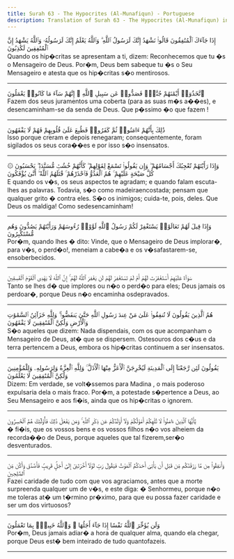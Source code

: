 ```yaml
---
title: Surah 63 - The Hypocrites (Al-Munafiqun) - Portuguese
description: Translation of Surah 63 - The Hypocrites (Al-Munafiqun) in Portuguese
---
```





<Aside type="quran" title="1">
إِذَا جَآءَكَ ٱلْمُنَٰفِقُونَ قَالُوا۟ نَشْهَدُ إِنَّكَ لَرَسُولُ ٱللَّهِ ۗ وَٱللَّهُ يَعْلَمُ إِنَّكَ لَرَسُولُهُۥ وَٱللَّهُ يَشْهَدُ إِنَّ ٱلْمُنَٰفِقِينَ لَكَٰذِبُونَ
</Aside>

<Aside type="reference" title="1">
Quando os hip�critas se apresentam a ti, dizem: Reconhecemos que tu �s o Mensageiro de Deus. Por�m, Deus bem sabeque tu �s o Seu Mensageiro e atesta que os hip�critas s�o mentirosos.
</Aside>

---

<Aside type="quran" title="2">
ٱتَّخَذُوٓا۟ أَيْمَٰنَهُمْ جُنَّةًۭ فَصَدُّوا۟ عَن سَبِيلِ ٱللَّهِ ۚ إِنَّهُمْ سَآءَ مَا كَانُوا۟ يَعْمَلُونَ
</Aside>

<Aside type="reference" title="2">
Fazem dos seus juramentos uma coberta (para as suas m�s a��es), e desencaminham-se da senda de Deus. Que p�ssimo �o que fazem !
</Aside>

---

<Aside type="quran" title="3">
ذَٰلِكَ بِأَنَّهُمْ ءَامَنُوا۟ ثُمَّ كَفَرُوا۟ فَطُبِعَ عَلَىٰ قُلُوبِهِمْ فَهُمْ لَا يَفْقَهُونَ
</Aside>

<Aside type="reference" title="3">
Isso porque creram e depois renegaram; consequentemente, foram sigilados os seus cora��es e por isso s�o insensatos.
</Aside>

---

<Aside type="quran" title="4">
۞ وَإِذَا رَأَيْتَهُمْ تُعْجِبُكَ أَجْسَامُهُمْ ۖ وَإِن يَقُولُوا۟ تَسْمَعْ لِقَوْلِهِمْ ۖ كَأَنَّهُمْ خُشُبٌۭ مُّسَنَّدَةٌۭ ۖ يَحْسَبُونَ كُلَّ صَيْحَةٍ عَلَيْهِمْ ۚ هُمُ ٱلْعَدُوُّ فَٱحْذَرْهُمْ ۚ قَٰتَلَهُمُ ٱللَّهُ ۖ أَنَّىٰ يُؤْفَكُونَ
</Aside>

<Aside type="reference" title="4">
E quando os v�s, os seus aspectos te agradam; e quando falam escuta-lhes as palavras. Todavia, s�o como madeiraencostada; pensam que qualquer grito � contra eles. S�o os inimigos; cuida-te, pois, deles. Que Deus os maldiga! Como sedesencaminham!
</Aside>

---

<Aside type="quran" title="5">
وَإِذَا قِيلَ لَهُمْ تَعَالَوْا۟ يَسْتَغْفِرْ لَكُمْ رَسُولُ ٱللَّهِ لَوَّوْا۟ رُءُوسَهُمْ وَرَأَيْتَهُمْ يَصُدُّونَ وَهُم مُّسْتَكْبِرُونَ
</Aside>

<Aside type="reference" title="5">
Por�m, quando lhes � dito: Vinde, que o Mensageiro de Deus implorar�, para v�s, o perd�o!, meneiam a cabe�a e os v�safastarem-se, ensoberbecidos.
</Aside>

---

<Aside type="quran" title="6">
سَوَآءٌ عَلَيْهِمْ أَسْتَغْفَرْتَ لَهُمْ أَمْ لَمْ تَسْتَغْفِرْ لَهُمْ لَن يَغْفِرَ ٱللَّهُ لَهُمْ ۚ إِنَّ ٱللَّهَ لَا يَهْدِى ٱلْقَوْمَ ٱلْفَٰسِقِينَ
</Aside>

<Aside type="reference" title="6">
Tanto se lhes d� que implores ou n�o o perd�o para eles; Deus jamais os perdoar�, porque Deus n�o encaminha osdepravados.
</Aside>

---

<Aside type="quran" title="7">
هُمُ ٱلَّذِينَ يَقُولُونَ لَا تُنفِقُوا۟ عَلَىٰ مَنْ عِندَ رَسُولِ ٱللَّهِ حَتَّىٰ يَنفَضُّوا۟ ۗ وَلِلَّهِ خَزَآئِنُ ٱلسَّمَٰوَٰتِ وَٱلْأَرْضِ وَلَٰكِنَّ ٱلْمُنَٰفِقِينَ لَا يَفْقَهُونَ
</Aside>

<Aside type="reference" title="7">
S�o aqueles que dizem: Nada dispendais, com os que acompanham o Mensageiro de Deus, at� que se dispersem. Ostesouros dos c�us e da terra pertencem a Deus, embora os hip�critas continuem a ser insensatos.
</Aside>

---

<Aside type="quran" title="8">
يَقُولُونَ لَئِن رَّجَعْنَآ إِلَى ٱلْمَدِينَةِ لَيُخْرِجَنَّ ٱلْأَعَزُّ مِنْهَا ٱلْأَذَلَّ ۚ وَلِلَّهِ ٱلْعِزَّةُ وَلِرَسُولِهِۦ وَلِلْمُؤْمِنِينَ وَلَٰكِنَّ ٱلْمُنَٰفِقِينَ لَا يَعْلَمُونَ
</Aside>

<Aside type="reference" title="8">
Dizem: Em verdade, se volt�ssemos para Madina , o mais poderoso expulsaria dela o mais fraco. Por�m, a potestade s�pertence a Deus, ao Seu Mensageiro e aos fi�is, ainda que os hip�critas o ignorem.
</Aside>

---

<Aside type="quran" title="9">
يَٰٓأَيُّهَا ٱلَّذِينَ ءَامَنُوا۟ لَا تُلْهِكُمْ أَمْوَٰلُكُمْ وَلَآ أَوْلَٰدُكُمْ عَن ذِكْرِ ٱللَّهِ ۚ وَمَن يَفْعَلْ ذَٰلِكَ فَأُو۟لَٰٓئِكَ هُمُ ٱلْخَٰسِرُونَ
</Aside>

<Aside type="reference" title="9">
� fi�is, que os vossos bens e os vossos filhos n�o vos alheiem da recorda��o de Deus, porque aqueles que tal fizerem,ser�o desventurados.
</Aside>

---

<Aside type="quran" title="10">
وَأَنفِقُوا۟ مِن مَّا رَزَقْنَٰكُم مِّن قَبْلِ أَن يَأْتِىَ أَحَدَكُمُ ٱلْمَوْتُ فَيَقُولَ رَبِّ لَوْلَآ أَخَّرْتَنِىٓ إِلَىٰٓ أَجَلٍۢ قَرِيبٍۢ فَأَصَّدَّقَ وَأَكُن مِّنَ ٱلصَّٰلِحِينَ
</Aside>

<Aside type="reference" title="10">
Fazei caridade de tudo com que vos agraciamos, antes que a morte surpreenda qualquer um de v�s, e este diga: � Senhormeu, porque n�o me toleras at� um t�rmino pr�ximo, para que eu possa fazer caridade e ser um dos virtuosos?
</Aside>

---

<Aside type="quran" title="11">
وَلَن يُؤَخِّرَ ٱللَّهُ نَفْسًا إِذَا جَآءَ أَجَلُهَا ۚ وَٱللَّهُ خَبِيرٌۢ بِمَا تَعْمَلُونَ
</Aside>

<Aside type="reference" title="11">
Por�m, Deus jamais adiar� a hora de qualquer alma, quando ela chegar, porque Deus est� bem inteirado de tudo quantofazeis.
</Aside>

---
